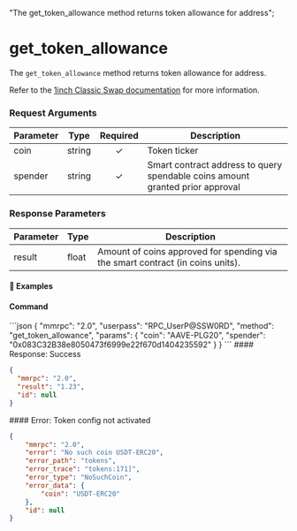   "The get_token_allowance method returns token allowance for address";

# get\_token\_allowance

The `get_token_allowance` method returns token allowance for address.

Refer to the [1inch Classic Swap documentation](https://portal.1inch.dev/documentation/apis/swap/classic-swap/quick-start) for more information.

### Request Arguments

| Parameter | Type   | Required | Description                                                                   |
| --------- | ------ | :------: | ----------------------------------------------------------------------------- |
| coin      | string |     ✓    | Token ticker                                                                  |
| spender   | string |     ✓    | Smart contract address to query spendable coins amount granted prior approval |

### Response Parameters

| Parameter | Type  | Description                                                                    |
| --------- | ----- | ------------------------------------------------------------------------------ |
| result    | float | Amount of coins approved for spending via the smart contract (in coins units). |

#### 📌 Examples

#### Command

<CodeGroup title="" tag="POST" label="get_token_allowance" mm2MethodDecorate="true">
  ```json
  {
    "mmrpc": "2.0",
    "userpass": "RPC_UserP@SSW0RD",
    "method": "get_token_allowance",
    "params": {
      "coin": "AAVE-PLG20",
      "spender": "0x083C32B38e8050473f6999e22f670d1404235592"
    }
  }
  ```
</CodeGroup>

<CollapsibleSection expandedText="Hide Response" collapsedText="Show Response">
  #### Response: Success

  ```json
  {
    "mmrpc": "2.0",
    "result": "1.23",
    "id": null
  }
  ```
</CollapsibleSection>

<CollapsibleSection expandedText="Hide Error Responses" collapsedText="Show Error Responses">
  #### Error: Token config not activated

  ```json
  {
      "mmrpc": "2.0",
      "error": "No such coin USDT-ERC20",
      "error_path": "tokens",
      "error_trace": "tokens:171]",
      "error_type": "NoSuchCoin",
      "error_data": {
          "coin": "USDT-ERC20"
      },
      "id": null
  }
  ```
</CollapsibleSection>
